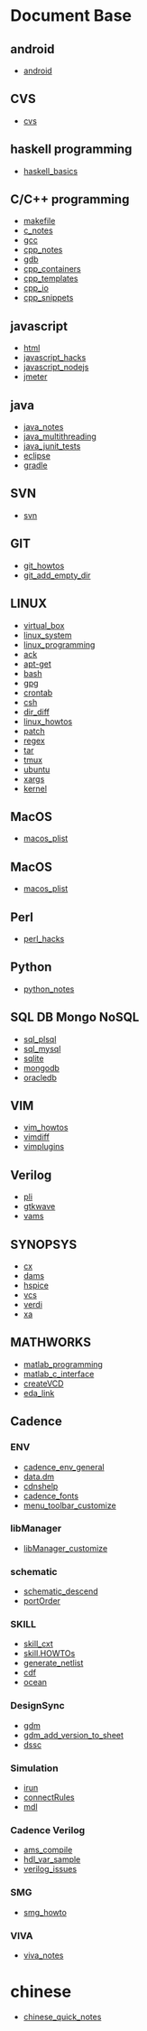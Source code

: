 = Document Base =
== android ==
* [[android]]
== CVS ==
* [[cvs]]
== haskell programming ==
* [[haskell_basics]]
== C/C++ programming ==
* [[makefile]]
* [[c_notes]]
* [[gcc]]
* [[cpp_notes]]
* [[gdb]]
* [[cpp_containers]]
* [[cpp_templates]]
* [[cpp_io]]
* [[cpp_snippets]]
== javascript ==
* [[html]]
* [[javascript_hacks]]
* [[javascript_nodejs]]
* [[jmeter]]
== java ==
* [[java_notes]]
* [[java_multithreading]]
* [[java_junit_tests]]
* [[eclipse]]
* [[gradle]]
== SVN ==
* [[svn]]
== GIT ==
* [[git_howtos]]
* [[git_add_empty_dir]]
== LINUX ==
* [[virtual_box]]
* [[linux_system]]
* [[linux_programming]]
* [[ack]]
* [[apt-get]]
* [[bash]]
* [[gpg]]
* [[crontab]]
* [[csh]]
* [[dir_diff]]
* [[linux_howtos]]
* [[patch]]
* [[regex]]
* [[tar]]
* [[tmux]]
* [[ubuntu]]
* [[xargs]]
* [[kernel]]
== MacOS ==
* [[macos_plist]]
== MacOS ==
* [[macos_plist]]
== Perl ==
* [[perl_hacks]]
== Python ==
* [[python_notes]]
== SQL DB Mongo NoSQL ==
* [[sql_plsql]]
* [[sql_mysql]]
* [[sqlite]]
* [[mongodb]]
* [[oracledb]]
== VIM ==
* [[vim_howtos]]
* [[vimdiff]]
* [[vimplugins]]
== Verilog ==
* [[pli]]
* [[gtkwave]]
* [[vams]]
== SYNOPSYS ==
* [[cx]]
* [[dams]]
* [[hspice]]
* [[vcs]]
* [[verdi]]
* [[xa]]
== MATHWORKS ==
* [[matlab_programming]]
* [[matlab_c_interface]]
* [[createVCD]]
* [[eda_link]]
== Cadence ==
=== ENV ===
* [[cadence_env_general]]
* [[data.dm]]
* [[cdnshelp]]
* [[cadence_fonts]]
* [[menu_toolbar_customize]]
=== libManager ===
* [[libManager_customize]]
=== schematic ===
* [[schematic_descend]]
* [[portOrder]]
=== SKILL ===
* [[skill_cxt]]
* [[skill.HOWTOs]]
* [[generate_netlist]]
* [[cdf]]
* [[ocean]]
=== DesignSync ===
* [[gdm]]
* [[gdm_add_version_to_sheet]]
* [[dssc]]
=== Simulation ===
* [[irun]]
* [[connectRules]]
* [[mdl]]
=== Cadence Verilog ===
* [[ams_compile]]
* [[hdl_var_sample]]
* [[verilog_issues]]
=== SMG ===
* [[smg_howto]]
=== VIVA ===
* [[viva_notes]]
= chinese =
* [[chinese_quick_notes]]
